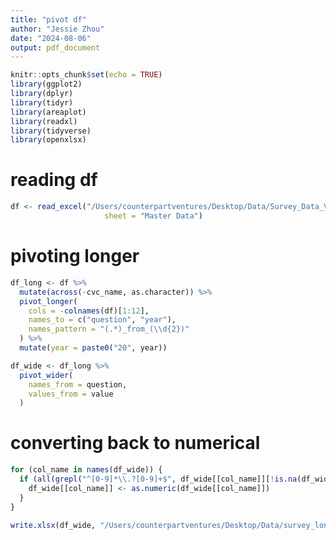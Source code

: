 ```yaml
---
title: "pivot df"
author: "Jessie Zhou"
date: "2024-08-06"
output: pdf_document
---
```


```r
knitr::opts_chunk$set(echo = TRUE)
library(ggplot2)
library(dplyr)
library(tidyr)
library(areaplot)
library(readxl)
library(tidyverse)
library(openxlsx)
```

# reading df
```r
df <- read_excel("/Users/counterpartventures/Desktop/Data/Survey_Data_V5.xlsx", 
                     sheet = "Master Data")
```

# pivoting longer
```r
df_long <- df %>%
  mutate(across(-cvc_name, as.character)) %>%
  pivot_longer(
    cols = -colnames(df)[1:12],
    names_to = c("question", "year"),
    names_pattern = "(.*)_from_(\\d{2})"
  ) %>%
  mutate(year = paste0("20", year))

df_wide <- df_long %>%
  pivot_wider(
    names_from = question,
    values_from = value
  )
```

# converting back to numerical
```r
for (col_name in names(df_wide)) {
  if (all(grepl("^[0-9]*\\.?[0-9]+$", df_wide[[col_name]][!is.na(df_wide[[col_name]])]))) {
    df_wide[[col_name]] <- as.numeric(df_wide[[col_name]])
  }
}
```

```r
write.xlsx(df_wide, "/Users/counterpartventures/Desktop/Data/survey_long.xlsx")
```






